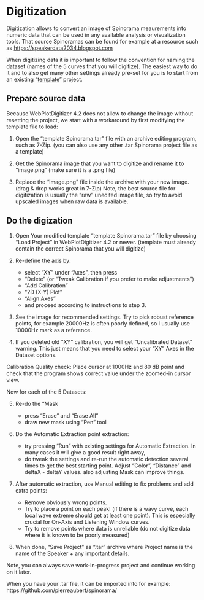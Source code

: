 # Digitization

Digitization allows to convert an image of Spinorama meaurements into numeric data that can be used in any available analysis or visualization tools. That source Spinoramas can be found for example at a resource such as [https://speakerdata2034.blogspot.com](https://speakerdata2034.blogspot.com)

When digitizing data it is important to follow the convention for naming the dataset (names of the 5 curves that you will digitize). The easiest way to do it and to also get many other settings already pre-set for you is to start from an existing "[template](template Spinorama.tar)" project.

## Prepare source data

Because WebPlotDigitizer 4.2 does not allow to change the image without resetting the project, we start with a workaround by first modifying the template file to load:

1. Open the "template Spinorama.tar" file with an archive editing program, such as 7-Zip. (you can also use any other .tar Spinorama project file as a template)

2. Get the Spinorama image that you want to digitize and rename it to "image.png" (make sure it is a .png file)

3. Replace the "image.png" file inside the archive with your new image. (drag & drop works great in 7-Zip)  Note, the best source file for digitization is usually the "raw" unedited image file, so try to avoid upscaled images when raw data is available.

## Do the digization

1. Open Your modified template "template Spinorama.tar" file by choosing "Load Project" in WebPlotDigitizer 4.2 or newer. (template must already contain the correct Spinorama that you will digitize)

2. Re-define the axis by:

	- select "XY" under "Axes", then press
	- "Delete" (or "Tweak Calibration if you prefer to make adjustments")
	- "Add Calibration"
	- "2D (X-Y) Plot"
	- "Align Axes"
	- and proceed according to instructions to step 3.

3. See the image for recommended settings. Try to pick robust reference points, for example 20000Hz is often poorly defined, so I usually use 10000Hz mark as a reference.

4. If you deleted old "XY" calibration, you will get "Uncalibrated Dataset" warning. This just means that you need to select your "XY" Axes in the Dataset options.

Calibration Quality check: Place cursor at 1000Hz and 80 dB point and check that the program shows correct value under the zoomed-in cursor view.

Now for each of the 5 Datasets:

5. Re-do the "Mask

	- press "Erase" and "Erase All"
	- draw new mask using "Pen" tool

6. Do the Automatic Extraction point extraction:

	- try pressing "Run" with existing settings for Automatic Extraction. In many cases it will give a good result right away,
	- do tweak the settings and re-run the automatic detection several times to get the best starting point. Adjust "Color", "Distance" and deltaX - deltaY values. also adjusting Mask can improve things.

7. After automatic extraction, use Manual editing to fix problems and add extra points:

	- Remove obviously wrong points.
	- Try to place a point on each peak! (if there is a wavy curve, each local wave extreme should get at least one point). This is especially crucial for On-Axis and Listening Window curves.
	- Try to remove points where data is unreliable (do not digitize data where it is known to be poorly measured)

8. When done, "Save Project" as ".tar" archive where Project name is the name of the Speaker + any important details.

Note, you can always save work-in-progress project and continue working on it later.

When you have your .tar file, it can be imported into for example: https://github.com/pierreaubert/spinorama/
